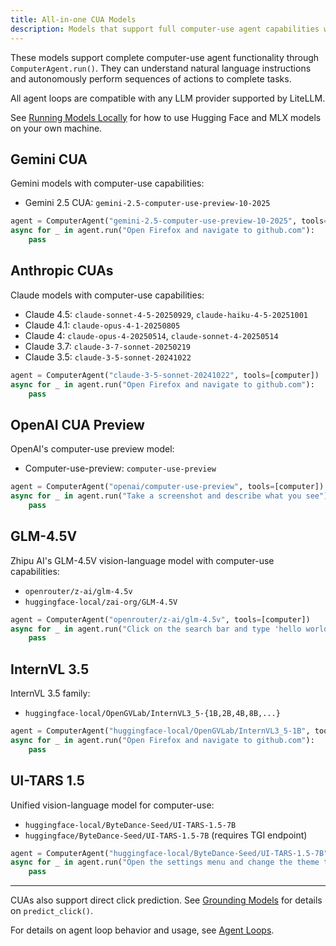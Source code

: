 ```yaml
---
title: All‑in‑one CUA Models
description: Models that support full computer-use agent capabilities with ComputerAgent.run()
---
```


These models support complete computer-use agent functionality through `ComputerAgent.run()`. They can understand natural language instructions and autonomously perform sequences of actions to complete tasks.

All agent loops are compatible with any LLM provider supported by LiteLLM.

See [Running Models Locally](/agent-sdk/supported-model-providers/local-models) for how to use Hugging Face and MLX models on your own machine.

## Gemini CUA

Gemini models with computer-use capabilities:

- Gemini 2.5 CUA: `gemini-2.5-computer-use-preview-10-2025`

```python
agent = ComputerAgent("gemini-2.5-computer-use-preview-10-2025", tools=[computer])
async for _ in agent.run("Open Firefox and navigate to github.com"):
    pass
```

## Anthropic CUAs

Claude models with computer-use capabilities:

- Claude 4.5: `claude-sonnet-4-5-20250929`, `claude-haiku-4-5-20251001`
- Claude 4.1: `claude-opus-4-1-20250805`
- Claude 4: `claude-opus-4-20250514`, `claude-sonnet-4-20250514`
- Claude 3.7: `claude-3-7-sonnet-20250219`
- Claude 3.5: `claude-3-5-sonnet-20241022`

```python
agent = ComputerAgent("claude-3-5-sonnet-20241022", tools=[computer])
async for _ in agent.run("Open Firefox and navigate to github.com"):
    pass
```

## OpenAI CUA Preview

OpenAI's computer-use preview model:

- Computer-use-preview: `computer-use-preview`

```python
agent = ComputerAgent("openai/computer-use-preview", tools=[computer])
async for _ in agent.run("Take a screenshot and describe what you see"):
    pass
```

## GLM-4.5V

Zhipu AI's GLM-4.5V vision-language model with computer-use capabilities:

- `openrouter/z-ai/glm-4.5v`
- `huggingface-local/zai-org/GLM-4.5V`

```python
agent = ComputerAgent("openrouter/z-ai/glm-4.5v", tools=[computer])
async for _ in agent.run("Click on the search bar and type 'hello world'"):
    pass
```

## InternVL 3.5

InternVL 3.5 family:
- `huggingface-local/OpenGVLab/InternVL3_5-{1B,2B,4B,8B,...}`

```python
agent = ComputerAgent("huggingface-local/OpenGVLab/InternVL3_5-1B", tools=[computer])
async for _ in agent.run("Open Firefox and navigate to github.com"):
    pass
```

## UI-TARS 1.5

Unified vision-language model for computer-use:

- `huggingface-local/ByteDance-Seed/UI-TARS-1.5-7B`
- `huggingface/ByteDance-Seed/UI-TARS-1.5-7B` (requires TGI endpoint)

```python
agent = ComputerAgent("huggingface-local/ByteDance-Seed/UI-TARS-1.5-7B", tools=[computer])
async for _ in agent.run("Open the settings menu and change the theme to dark mode"):
    pass
```

---

CUAs also support direct click prediction. See [Grounding Models](./grounding-models) for details on `predict_click()`.

For details on agent loop behavior and usage, see [Agent Loops](../agent-loops).
